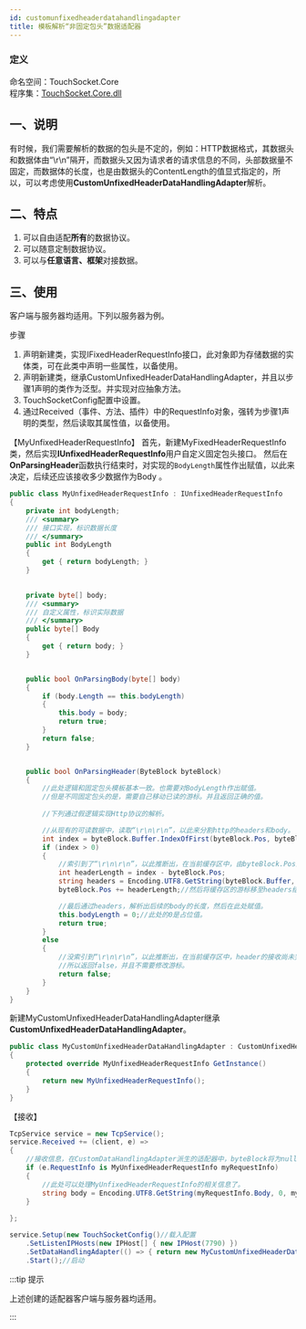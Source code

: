 ```yaml
---
id: customunfixedheaderdatahandlingadapter
title: 模板解析“非固定包头”数据适配器
---
```


### 定义

命名空间：TouchSocket.Core <br/>
程序集：[TouchSocket.Core.dll](https://www.nuget.org/packages/TouchSocket.Core)

## 一、说明

有时候，我们需要解析的数据的包头是不定的，例如：HTTP数据格式，其数据头和数据体由“\r\n”隔开，而数据头又因为请求者的请求信息的不同，头部数据量不固定，而数据体的长度，也是由数据头的ContentLength的值显式指定的，所以，可以考虑使用**CustomUnfixedHeaderDataHandlingAdapter**解析。


## 二、特点

1. 可以自由适配**所有**的数据协议。
2. 可以随意定制数据协议。
3. 可以与**任意语言、框架**对接数据。


## 三、使用

客户端与服务器均适用。下列以服务器为例。

步骤

1. 声明新建类，实现IFixedHeaderRequestInfo接口，此对象即为存储数据的实体类，可在此类中声明一些属性，以备使用。
2. 声明新建类，继承CustomUnfixedHeaderDataHandlingAdapter，并且以步骤1声明的类作为泛型。并实现对应抽象方法。
3. TouchSocketConfig配置中设置。
4. 通过Received（事件、方法、插件）中的RequestInfo对象，强转为步骤1声明的类型，然后读取其属性值，以备使用。

【MyUnfixedHeaderRequestInfo】
首先，新建MyFixedHeaderRequestInfo类，然后实现**IUnfixedHeaderRequestInfo**用户自定义固定包头接口。
然后在**OnParsingHeader**函数执行结束时，对实现的`BodyLength`属性作出赋值，以此来决定，后续还应该接收多少数据作为Body 。

```csharp
public class MyUnfixedHeaderRequestInfo : IUnfixedHeaderRequestInfo
{
    private int bodyLength;
    /// <summary>
    /// 接口实现，标识数据长度
    /// </summary>
    public int BodyLength
    {
        get { return bodyLength; }
    }

   
    private byte[] body;
    /// <summary>
    /// 自定义属性，标识实际数据
    /// </summary>
    public byte[] Body
    {
        get { return body; }
    }


    public bool OnParsingBody(byte[] body)
    {
        if (body.Length == this.bodyLength)
        {
            this.body = body;
            return true;
        }
        return false;
    }


    public bool OnParsingHeader(ByteBlock byteBlock)
    {
        //此处逻辑和固定包头模板基本一致。也需要对BodyLength作出赋值。
        //但是不同固定包头的是，需要自己移动已读的游标。并且返回正确的值。
        
        //下列通过假逻辑实现Http协议的解析。

        //从现有的可读数据中，读取“\r\n\r\n”，以此来分割http的headers和body。
        int index = byteBlock.Buffer.IndexOfFirst(byteBlock.Pos, byteBlock.CanReadLen, Encoding.UTF8.GetBytes("\r\n\r\n"));
        if (index > 0)
        {
            //索引到了“\r\n\r\n”，以此推断出，在当前缓存区中，由byteBlock.Pos至index的数据即为headers。
            int headerLength = index - byteBlock.Pos;
            string headers = Encoding.UTF8.GetString(byteBlock.Buffer, byteBlock.Pos,headerLength);//解码headers
            byteBlock.Pos += headerLength;//然后将缓存区的游标移至headers结束的位置。

            //最后通过headers，解析出后续的body的长度，然后在此处赋值。
            this.bodyLength = 0;//此处的0是占位值。
            return true;
        }
        else
        {
            //没索引到“\r\n\r\n”，以此推断出，在当前缓存区中，header的接收尚未完成，
            //所以返回false，并且不需要修改游标。
            return false;
        }
    }
}


```

新建MyCustomUnfixedHeaderDataHandlingAdapter继承**CustomUnfixedHeaderDataHandlingAdapter**。

```csharp
public class MyCustomUnfixedHeaderDataHandlingAdapter : CustomUnfixedHeaderDataHandlingAdapter<MyUnfixedHeaderRequestInfo>
{
    protected override MyUnfixedHeaderRequestInfo GetInstance()
    {
        return new MyUnfixedHeaderRequestInfo();
    }
}
```

【接收】

```csharp
TcpService service = new TcpService();
service.Received += (client, e) =>
{
    //接收信息，在CustomDataHandlingAdapter派生的适配器中，byteBlock将为null，requestInfo将为适配器定义的泛型
    if (e.RequestInfo is MyUnfixedHeaderRequestInfo myRequestInfo)
    {
        //此处可以处理MyUnfixedHeaderRequestInfo的相关信息了。
        string body = Encoding.UTF8.GetString(myRequestInfo.Body, 0, myRequestInfo.Body.Length);
    }
  
};

service.Setup(new TouchSocketConfig()//载入配置     
    .SetListenIPHosts(new IPHost[] { new IPHost(7790) })
    .SetDataHandlingAdapter(() => { return new MyCustomUnfixedHeaderDataHandlingAdapter(); }))//配置适配器
    .Start();//启动
```

:::tip 提示

上述创建的适配器客户端与服务器均适用。

:::  